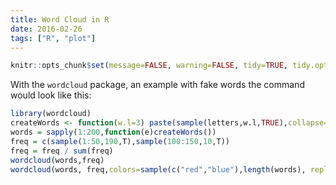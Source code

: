 ```yaml
---
title: Word Cloud in R
date: 2016-02-26
tags: ["R", "plot"]
---
```


```r
knitr::opts_chunk$set(message=FALSE, warning=FALSE, tidy=TRUE, tidy.opts=list(width.cutoff=50))
```

With the `wordcloud` package, an example with fake words the command would look like this:

```r
library(wordcloud)
createWords <- function(w.l=3) paste(sample(letters,w.l,TRUE),collapse="")
words = sapply(1:200,function(e)createWords())
freq = c(sample(1:50,190,T),sample(100:150,10,T))
freq = freq / sum(freq)
wordcloud(words,freq)
wordcloud(words, freq,colors=sample(c("red","blue"),length(words), replace=TRUE), ordered.colors = TRUE)
```
